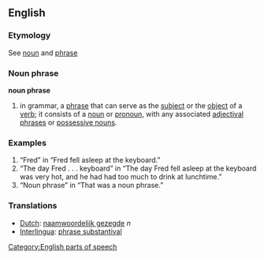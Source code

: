 ==English==
===Etymology===
See [[noun]] and [[phrase]]
===Noun phrase===
'''noun phrase'''
# in grammar, a [[phrase]] that can serve as the [[subject]] or the [[object]] of a [[verb]]; it consists of a [[noun]] or [[pronoun]], with any associated [[adjectival phrases]] or [[possessive noun]]s.
===Examples===
# “Fred” in “Fred fell asleep at the keyboard.”
# “The day Fred . . . keyboard” in “The day Fred fell asleep at the keyboard was very hot, and he had had too much to drink at lunchtime.”
# “Noun phrase” in “That was a noun phrase.”
===Translations===
*[[Dutch]]: [[naamwoordelijk gezegde]] ''n''
*[[Interlingua]]: [[phrase substantival]]

[[Category:English parts of speech]]